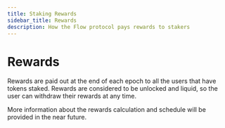 ```yaml
---
title: Staking Rewards
sidebar_title: Rewards
description: How the Flow protocol pays rewards to stakers
---
```


# Rewards

Rewards are paid out at the end of each epoch to all the users that have tokens staked.
Rewards are considered to be unlocked and liquid, so the user can withdraw their rewards
at any time. 

More information about the rewards calculation and schedule will be provided in the near future.